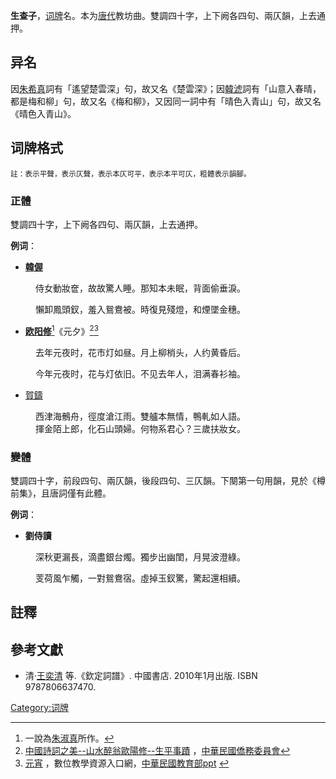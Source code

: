 '''生查子'''，[[词牌|词牌]]名。本为[[唐代|唐代]]教坊曲。雙調四十字，上下阙各四句、兩仄韻，上去通押。

== 异名 ==
因[[朱希真|朱希真]]詞有「遙望楚雲深」句，故又名《楚雲深》；因[[韓淲|韓淲]]詞有「山意入春晴，都是梅和柳」句，故又名《梅和柳》，又因同一詞中有「晴色入青山」句，故又名《晴色入青山》。

== 词牌格式 ==
{{Wikisource}}
<span style="font-size:smaller;">註：{{平仄|平}}表示平聲，{{平仄|仄}}表示仄聲，{{平仄|[仄]}}表示本仄可平，{{平仄|[平]}}表示本平可仄，粗體表示韻腳。</span>

=== 正體 ===
雙調四十字，上下阙各四句、兩仄韻，上去通押。

{{quote|
{{平仄|[仄][仄][仄][平][平]，[仄]仄平平'''仄'''。[仄][平]仄[仄]平，[仄]仄平平'''仄'''。

[仄][仄][仄][平]平，[平]仄平平'''仄'''。[平]仄仄平平，[平][平][仄]平'''仄'''。}}
}}

'''例词'''：
*'''[[韓偓|韓偓]]'''
:侍女動妝奩，故故驚人睡。那知本未眠，背面偷垂淚。

:懶卸鳳頭釵，羞入鴛鴦被。時復見殘燈，和煙墜金穗。

*'''[[欧阳修|欧阳修]]'''<ref>一說為[[朱淑真|朱淑真]]所作。</ref>《元夕》<ref>[http://edu.ocac.gov.tw/culture/chinese/poetry/07/index07_c.html 中國詩詞之美--山水醉翁歐陽修--生平事蹟] {{Wayback|url=http://edu.ocac.gov.tw/culture/chinese/poetry/07/index07_c.html |date=20140227004619 }}，[[中華民國僑務委員會|中華民國僑務委員會]]{{zh-tw}}</ref><ref>[http://content.moe.edu.tw/senior/chinese/ks_rs/content/chinese/poem/title/season/115.htm 元宵] {{Wayback|url=http://content.moe.edu.tw/senior/chinese/ks_rs/content/chinese/poem/title/season/115.htm |date=20141226160410 }}，數位教學資源入口網，[[中華民國教育部|中華民國教育部]]{{zh-tw}}[https://isp.moe.edu.tw/upload/docs/ntct/Product/081601_716_20081213132853.ppt ppt] {{webarchive|url=https://web.archive.org/web/20141226163849/https://isp.moe.edu.tw/upload/docs/ntct/Product/081601_716_20081213132853.ppt |date=2014-12-26 }}</ref>

:去年元夜时，花市灯如昼。月上柳梢头，人约黄昏后。

:今年元夜时，花与灯依旧。不见去年人，泪满春衫袖。

*[[賀鑄|賀鑄]]

: 西津海鶻舟，徑度滄江雨。雙艫本無情，鴨軋如人語。
: 揮金陌上郎，化石山頭婦。何物系君心？三歲扶妝女。

=== 變體 ===
雙調四十字，前段四句、兩仄韻，後段四句、三仄韻。下闋第一句用韻，見於《樽前集》，且唐詞僅有此體。

{{quote|
{{平仄|平平平仄平，仄仄平平'''仄'''。仄仄仄平平，仄仄平平'''仄'''。

仄平平仄'''仄'''，仄仄平平'''仄'''。平仄仄平平，平仄平平'''仄'''。}}
}}

'''例词'''：
*'''劉侍讀'''
:深秋更漏長，滴盡銀台燭。獨步出幽閨，月晃波澄綠。

:芰荷風乍觸，一對鴛鴦宿。虛掉玉釵驚，驚起還相續。

==註釋==
{{reflist}}

== 參考文獻 ==
*清·[[王奕清|王奕清]] 等.《欽定詞譜》. 中國書店. 2010年1月出版. ISBN 9787806637470.


{{詞牌}}
[[Category:词牌|Category:词牌]]